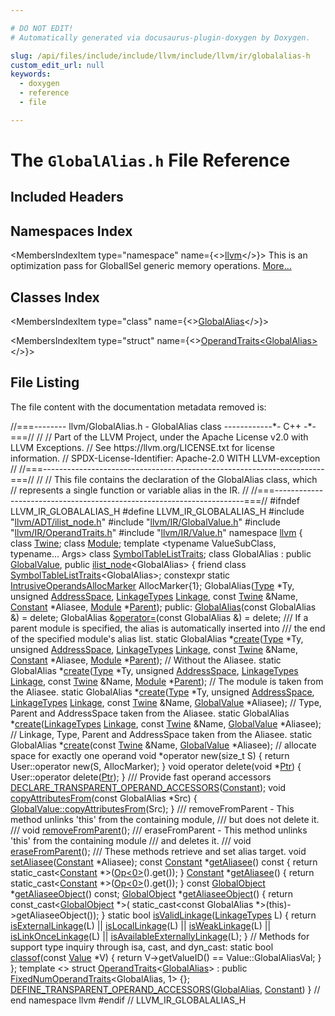 ```yaml
---

# DO NOT EDIT!
# Automatically generated via docusaurus-plugin-doxygen by Doxygen.

slug: /api/files/include/include/llvm/include/llvm/ir/globalalias-h
custom_edit_url: null
keywords:
  - doxygen
  - reference
  - file

---
```





# The `GlobalAlias.h` File Reference

<DoxygenPage pluginConfig={pluginConfig}>



## Included Headers

<IncludesList>
<IncludesListItem
  filePath="llvm/ADT/ilist_node.h"
  permalink="/docs/api/files/include/include/llvm/include/llvm/adt/ilist-node-h"
  isLocal="true" />
<IncludesListItem
  filePath="llvm/IR/GlobalValue.h"
  permalink="/docs/api/files/include/include/llvm/include/llvm/ir/globalvalue-h"
  isLocal="true" />
<IncludesListItem
  filePath="llvm/IR/OperandTraits.h"
  permalink="/docs/api/files/include/include/llvm/include/llvm/ir/operandtraits-h"
  isLocal="true" />
<IncludesListItem
  filePath="llvm/IR/Value.h"
  permalink="/docs/api/files/include/include/llvm/include/llvm/ir/value-h"
  isLocal="true" />
</IncludesList>

## Namespaces Index

<MembersIndex>

<MembersIndexItem
  type="namespace"
  name={<><a href="/docs/api/namespaces/llvm">llvm</a></>}>
This is an optimization pass for GlobalISel generic memory operations. <a href="/docs/api/namespaces/llvm/#details">More...</a>
</MembersIndexItem>

</MembersIndex>

## Classes Index

<MembersIndex>

<MembersIndexItem
  type="class"
  name={<><a href="/docs/api/classes/llvm/globalalias">GlobalAlias</a></>}>
</MembersIndexItem>

<MembersIndexItem
  type="struct"
  name={<><a href="/docs/api/structs/llvm/operandtraits-a6c142e65d967fcba3f6d5f738b2e9bb">OperandTraits&lt;GlobalAlias&gt;</a></>}>
</MembersIndexItem>

</MembersIndex>


## File Listing

The file content with the documentation metadata removed is:

<ProgramListing>

<Link id="l00001" /><CodeLine lineNumber="1" lineLink="/docs/api/classes/llvm/globalalias/#a1989fb0fd1aa69b4142d1e911b92ba50"><Highlight kind="comment">//===-------- llvm/GlobalAlias.h - GlobalAlias class ------------&#42;- C++ -&#42;-===//</Highlight><Highlight kind="normal"></Highlight></CodeLine>
<Link id="l00002" /><CodeLine lineNumber="2"><Highlight kind="normal"></Highlight><Highlight kind="comment">//</Highlight><Highlight kind="normal"></Highlight></CodeLine>
<Link id="l00003" /><CodeLine lineNumber="3"><Highlight kind="normal"></Highlight><Highlight kind="comment">// Part of the LLVM Project, under the Apache License v2.0 with LLVM Exceptions.</Highlight><Highlight kind="normal"></Highlight></CodeLine>
<Link id="l00004" /><CodeLine lineNumber="4"><Highlight kind="normal"></Highlight><Highlight kind="comment">// See https://llvm.org/LICENSE.txt for license information.</Highlight><Highlight kind="normal"></Highlight></CodeLine>
<Link id="l00005" /><CodeLine lineNumber="5"><Highlight kind="normal"></Highlight><Highlight kind="comment">// SPDX-License-Identifier: Apache-2.0 WITH LLVM-exception</Highlight><Highlight kind="normal"></Highlight></CodeLine>
<Link id="l00006" /><CodeLine lineNumber="6"><Highlight kind="normal"></Highlight><Highlight kind="comment">//</Highlight><Highlight kind="normal"></Highlight></CodeLine>
<Link id="l00007" /><CodeLine lineNumber="7"><Highlight kind="normal"></Highlight><Highlight kind="comment">//===----------------------------------------------------------------------===//</Highlight><Highlight kind="normal"></Highlight></CodeLine>
<Link id="l00008" /><CodeLine lineNumber="8"><Highlight kind="normal"></Highlight><Highlight kind="comment">//</Highlight><Highlight kind="normal"></Highlight></CodeLine>
<Link id="l00009" /><CodeLine lineNumber="9"><Highlight kind="normal"></Highlight><Highlight kind="comment">// This file contains the declaration of the GlobalAlias class, which</Highlight><Highlight kind="normal"></Highlight></CodeLine>
<Link id="l00010" /><CodeLine lineNumber="10"><Highlight kind="normal"></Highlight><Highlight kind="comment">// represents a single function or variable alias in the IR.</Highlight><Highlight kind="normal"></Highlight></CodeLine>
<Link id="l00011" /><CodeLine lineNumber="11"><Highlight kind="normal"></Highlight><Highlight kind="comment">//</Highlight><Highlight kind="normal"></Highlight></CodeLine>
<Link id="l00012" /><CodeLine lineNumber="12"><Highlight kind="normal"></Highlight><Highlight kind="comment">//===----------------------------------------------------------------------===//</Highlight><Highlight kind="normal"></Highlight></CodeLine>
<Link id="l00013" /><CodeLine lineNumber="13"><Highlight kind="normal"></Highlight></CodeLine>
<Link id="l00014" /><CodeLine lineNumber="14"><Highlight kind="normal"></Highlight><Highlight kind="preprocessor">#ifndef LLVM&#95;IR&#95;GLOBALALIAS&#95;H</Highlight><Highlight kind="normal"></Highlight></CodeLine>
<Link id="l00015" /><CodeLine lineNumber="15"><Highlight kind="normal"></Highlight><Highlight kind="preprocessor">#define LLVM&#95;IR&#95;GLOBALALIAS&#95;H</Highlight><Highlight kind="normal"></Highlight></CodeLine>
<Link id="l00016" /><CodeLine lineNumber="16"><Highlight kind="normal"></Highlight></CodeLine>
<Link id="l00017" /><CodeLine lineNumber="17"><Highlight kind="normal"></Highlight><Highlight kind="preprocessor">#include &quot;<a href="/docs/api/files/include/include/llvm/include/llvm/adt/ilist-node-h">llvm/ADT/ilist&#95;node.h</a>&quot;</Highlight><Highlight kind="normal"></Highlight></CodeLine>
<Link id="l00018" /><CodeLine lineNumber="18"><Highlight kind="normal"></Highlight><Highlight kind="preprocessor">#include &quot;<a href="/docs/api/files/include/include/llvm/include/llvm/ir/globalvalue-h">llvm/IR/GlobalValue.h</a>&quot;</Highlight><Highlight kind="normal"></Highlight></CodeLine>
<Link id="l00019" /><CodeLine lineNumber="19"><Highlight kind="normal"></Highlight><Highlight kind="preprocessor">#include &quot;<a href="/docs/api/files/include/include/llvm/include/llvm/ir/operandtraits-h">llvm/IR/OperandTraits.h</a>&quot;</Highlight><Highlight kind="normal"></Highlight></CodeLine>
<Link id="l00020" /><CodeLine lineNumber="20"><Highlight kind="normal"></Highlight><Highlight kind="preprocessor">#include &quot;<a href="/docs/api/files/include/include/llvm/include/llvm/ir/value-h">llvm/IR/Value.h</a>&quot;</Highlight><Highlight kind="normal"></Highlight></CodeLine>
<Link id="l00021" /><CodeLine lineNumber="21"><Highlight kind="normal"></Highlight></CodeLine>
<Link id="l00022" /><CodeLine lineNumber="22"><Highlight kind="normal"></Highlight><Highlight kind="keyword">namespace </Highlight><Highlight kind="normal"><a href="/docs/api/namespaces/llvm">llvm</a> &#123;</Highlight></CodeLine>
<Link id="l00023" /><CodeLine lineNumber="23"><Highlight kind="normal"></Highlight></CodeLine>
<Link id="l00024" /><CodeLine lineNumber="24"><Highlight kind="normal"></Highlight><Highlight kind="keyword">class </Highlight><Highlight kind="normal"><a href="/docs/api/classes/llvm/twine">Twine</a>;</Highlight></CodeLine>
<Link id="l00025" /><CodeLine lineNumber="25"><Highlight kind="normal"></Highlight><Highlight kind="keyword">class </Highlight><Highlight kind="normal"><a href="/docs/api/classes/llvm/module">Module</a>;</Highlight></CodeLine>
<Link id="l00026" /><CodeLine lineNumber="26"><Highlight kind="normal"></Highlight><Highlight kind="keyword">template</Highlight><Highlight kind="normal"> &lt;</Highlight><Highlight kind="keyword">typename</Highlight><Highlight kind="normal"> ValueSubClass, </Highlight><Highlight kind="keyword">typename</Highlight><Highlight kind="normal">... Args&gt; </Highlight><Highlight kind="keyword">class </Highlight><Highlight kind="normal"><a href="/docs/api/classes/llvm/symboltablelisttraits">SymbolTableListTraits</a>;</Highlight></CodeLine>
<Link id="l00027" /><CodeLine lineNumber="27"><Highlight kind="normal"></Highlight></CodeLine>
<Link id="l00028" /><CodeLine lineNumber="28" lineLink="/docs/api/classes/llvm/globalalias"><Highlight kind="normal"></Highlight><Highlight kind="keyword">class </Highlight><Highlight kind="normal">GlobalAlias : </Highlight><Highlight kind="keyword">public</Highlight><Highlight kind="normal"> <a href="/docs/api/classes/llvm/globalvalue/#af38a8629ae32606b01eacbbd667d831c">GlobalValue</a>, </Highlight><Highlight kind="keyword">public</Highlight><Highlight kind="normal"> <a href="/docs/api/classes/llvm/ilist-node">ilist&#95;node</a>&lt;GlobalAlias&gt; &#123;</Highlight></CodeLine>
<Link id="l00029" /><CodeLine lineNumber="29"><Highlight kind="normal">  </Highlight><Highlight kind="keyword">friend</Highlight><Highlight kind="normal"> </Highlight><Highlight kind="keyword">class </Highlight><Highlight kind="normal"><a href="/docs/api/classes/llvm/symboltablelisttraits">SymbolTableListTraits</a>&lt;GlobalAlias&gt;;</Highlight></CodeLine>
<Link id="l00030" /><CodeLine lineNumber="30"><Highlight kind="normal"></Highlight></CodeLine>
<Link id="l00031" /><CodeLine lineNumber="31"><Highlight kind="normal">  </Highlight><Highlight kind="keyword">constexpr</Highlight><Highlight kind="normal"> </Highlight><Highlight kind="keyword">static</Highlight><Highlight kind="normal"> <a href="/docs/api/structs/llvm/user/intrusiveoperandsallocmarker">IntrusiveOperandsAllocMarker</a> AllocMarker&#123;1&#125;;</Highlight></CodeLine>
<Link id="l00032" /><CodeLine lineNumber="32"><Highlight kind="normal"></Highlight></CodeLine>
<Link id="l00033" /><CodeLine lineNumber="33"><Highlight kind="normal">  GlobalAlias(<a href="/docs/api/classes/llvm/type">Type</a> &#42;Ty, </Highlight><Highlight kind="keywordtype">unsigned</Highlight><Highlight kind="normal"> <a href="/docs/api/namespaces/llvm/nvptxas/#ad7d00b71af84502be65ae2de3f8d91dc">AddressSpace</a>, <a href="/docs/api/classes/llvm/globalvalue/#aedfa75f0c85c4aa85b257f066fbea57c">LinkageTypes</a> <a href="/docs/api/classes/llvm/globalvalue/#ad61abcbd08169ff119e819ef0482744d">Linkage</a>,</Highlight></CodeLine>
<Link id="l00034" /><CodeLine lineNumber="34"><Highlight kind="normal">              </Highlight><Highlight kind="keyword">const</Highlight><Highlight kind="normal"> <a href="/docs/api/classes/llvm/twine">Twine</a> &amp;Name, <a href="/docs/api/classes/llvm/globalvalue/#a5bd16c2fbe755cda66b18d56761038ea">Constant</a> &#42;Aliasee, <a href="/docs/api/classes/llvm/module">Module</a> &#42;<a href="/docs/api/classes/llvm/globalvalue/#acb71c8012dfaa189618d2cdafb58b4b0">Parent</a>);</Highlight></CodeLine>
<Link id="l00035" /><CodeLine lineNumber="35"><Highlight kind="normal"></Highlight></CodeLine>
<Link id="l00036" /><CodeLine lineNumber="36"><Highlight kind="normal"></Highlight><Highlight kind="keyword">public</Highlight><Highlight kind="normal">:</Highlight></CodeLine>
<Link id="l00037" /><CodeLine lineNumber="37" lineLink="/docs/api/classes/llvm/globalalias/#a9f70809a4765edc206f1b0f2be117949"><Highlight kind="normal">  <a href="/docs/api/classes/llvm/globalalias/#a9f70809a4765edc206f1b0f2be117949">GlobalAlias</a>(</Highlight><Highlight kind="keyword">const</Highlight><Highlight kind="normal"> GlobalAlias &amp;) = </Highlight><Highlight kind="keyword">delete</Highlight><Highlight kind="normal">;</Highlight></CodeLine>
<Link id="l00038" /><CodeLine lineNumber="38" lineLink="/docs/api/classes/llvm/globalalias/#a4b5d91825bd05a14280768680626e294"><Highlight kind="normal">  GlobalAlias &amp;<a href="/docs/api/classes/llvm/globalalias/#a4b5d91825bd05a14280768680626e294">operator=</a>(</Highlight><Highlight kind="keyword">const</Highlight><Highlight kind="normal"> GlobalAlias &amp;) = </Highlight><Highlight kind="keyword">delete</Highlight><Highlight kind="normal">;</Highlight></CodeLine>
<Link id="l00039" /><CodeLine lineNumber="39"><Highlight kind="normal"></Highlight><Highlight kind="comment"></Highlight></CodeLine>
<Link id="l00040" /><CodeLine lineNumber="40"><Highlight kind="comment">  /// If a parent module is specified, the alias is automatically inserted into</Highlight></CodeLine>
<Link id="l00041" /><CodeLine lineNumber="41"><Highlight kind="comment">  /// the end of the specified module&#39;s alias list.</Highlight><Highlight kind="normal"></Highlight></CodeLine>
<Link id="l00042" /><CodeLine lineNumber="42"><Highlight kind="normal">  </Highlight><Highlight kind="keyword">static</Highlight><Highlight kind="normal"> GlobalAlias &#42;<a href="/docs/api/classes/llvm/globalalias/#a8a638534b520f72ab7f2c886da739a6c">create</a>(<a href="/docs/api/classes/llvm/type">Type</a> &#42;Ty, </Highlight><Highlight kind="keywordtype">unsigned</Highlight><Highlight kind="normal"> <a href="/docs/api/namespaces/llvm/nvptxas/#ad7d00b71af84502be65ae2de3f8d91dc">AddressSpace</a>,</Highlight></CodeLine>
<Link id="l00043" /><CodeLine lineNumber="43"><Highlight kind="normal">                             <a href="/docs/api/classes/llvm/globalvalue/#aedfa75f0c85c4aa85b257f066fbea57c">LinkageTypes</a> <a href="/docs/api/classes/llvm/globalvalue/#ad61abcbd08169ff119e819ef0482744d">Linkage</a>, </Highlight><Highlight kind="keyword">const</Highlight><Highlight kind="normal"> <a href="/docs/api/classes/llvm/twine">Twine</a> &amp;Name,</Highlight></CodeLine>
<Link id="l00044" /><CodeLine lineNumber="44"><Highlight kind="normal">                             <a href="/docs/api/classes/llvm/globalvalue/#a5bd16c2fbe755cda66b18d56761038ea">Constant</a> &#42;Aliasee, <a href="/docs/api/classes/llvm/module">Module</a> &#42;<a href="/docs/api/classes/llvm/globalvalue/#acb71c8012dfaa189618d2cdafb58b4b0">Parent</a>);</Highlight></CodeLine>
<Link id="l00045" /><CodeLine lineNumber="45"><Highlight kind="normal"></Highlight></CodeLine>
<Link id="l00046" /><CodeLine lineNumber="46"><Highlight kind="normal">  </Highlight><Highlight kind="comment">// Without the Aliasee.</Highlight><Highlight kind="normal"></Highlight></CodeLine>
<Link id="l00047" /><CodeLine lineNumber="47"><Highlight kind="normal">  </Highlight><Highlight kind="keyword">static</Highlight><Highlight kind="normal"> GlobalAlias &#42;<a href="/docs/api/classes/llvm/globalalias/#a8a638534b520f72ab7f2c886da739a6c">create</a>(<a href="/docs/api/classes/llvm/type">Type</a> &#42;Ty, </Highlight><Highlight kind="keywordtype">unsigned</Highlight><Highlight kind="normal"> <a href="/docs/api/namespaces/llvm/nvptxas/#ad7d00b71af84502be65ae2de3f8d91dc">AddressSpace</a>,</Highlight></CodeLine>
<Link id="l00048" /><CodeLine lineNumber="48"><Highlight kind="normal">                             <a href="/docs/api/classes/llvm/globalvalue/#aedfa75f0c85c4aa85b257f066fbea57c">LinkageTypes</a> <a href="/docs/api/classes/llvm/globalvalue/#ad61abcbd08169ff119e819ef0482744d">Linkage</a>, </Highlight><Highlight kind="keyword">const</Highlight><Highlight kind="normal"> <a href="/docs/api/classes/llvm/twine">Twine</a> &amp;Name,</Highlight></CodeLine>
<Link id="l00049" /><CodeLine lineNumber="49"><Highlight kind="normal">                             <a href="/docs/api/classes/llvm/module">Module</a> &#42;<a href="/docs/api/classes/llvm/globalvalue/#acb71c8012dfaa189618d2cdafb58b4b0">Parent</a>);</Highlight></CodeLine>
<Link id="l00050" /><CodeLine lineNumber="50"><Highlight kind="normal"></Highlight></CodeLine>
<Link id="l00051" /><CodeLine lineNumber="51"><Highlight kind="normal">  </Highlight><Highlight kind="comment">// The module is taken from the Aliasee.</Highlight><Highlight kind="normal"></Highlight></CodeLine>
<Link id="l00052" /><CodeLine lineNumber="52"><Highlight kind="normal">  </Highlight><Highlight kind="keyword">static</Highlight><Highlight kind="normal"> GlobalAlias &#42;<a href="/docs/api/classes/llvm/globalalias/#a8a638534b520f72ab7f2c886da739a6c">create</a>(<a href="/docs/api/classes/llvm/type">Type</a> &#42;Ty, </Highlight><Highlight kind="keywordtype">unsigned</Highlight><Highlight kind="normal"> <a href="/docs/api/namespaces/llvm/nvptxas/#ad7d00b71af84502be65ae2de3f8d91dc">AddressSpace</a>,</Highlight></CodeLine>
<Link id="l00053" /><CodeLine lineNumber="53"><Highlight kind="normal">                             <a href="/docs/api/classes/llvm/globalvalue/#aedfa75f0c85c4aa85b257f066fbea57c">LinkageTypes</a> <a href="/docs/api/classes/llvm/globalvalue/#ad61abcbd08169ff119e819ef0482744d">Linkage</a>, </Highlight><Highlight kind="keyword">const</Highlight><Highlight kind="normal"> <a href="/docs/api/classes/llvm/twine">Twine</a> &amp;Name,</Highlight></CodeLine>
<Link id="l00054" /><CodeLine lineNumber="54"><Highlight kind="normal">                             <a href="/docs/api/classes/llvm/globalvalue/#af38a8629ae32606b01eacbbd667d831c">GlobalValue</a> &#42;Aliasee);</Highlight></CodeLine>
<Link id="l00055" /><CodeLine lineNumber="55"><Highlight kind="normal"></Highlight></CodeLine>
<Link id="l00056" /><CodeLine lineNumber="56"><Highlight kind="normal">  </Highlight><Highlight kind="comment">// Type, Parent and AddressSpace taken from the Aliasee.</Highlight><Highlight kind="normal"></Highlight></CodeLine>
<Link id="l00057" /><CodeLine lineNumber="57"><Highlight kind="normal">  </Highlight><Highlight kind="keyword">static</Highlight><Highlight kind="normal"> GlobalAlias &#42;<a href="/docs/api/classes/llvm/globalalias/#a8a638534b520f72ab7f2c886da739a6c">create</a>(<a href="/docs/api/classes/llvm/globalvalue/#aedfa75f0c85c4aa85b257f066fbea57c">LinkageTypes</a> <a href="/docs/api/classes/llvm/globalvalue/#ad61abcbd08169ff119e819ef0482744d">Linkage</a>, </Highlight><Highlight kind="keyword">const</Highlight><Highlight kind="normal"> <a href="/docs/api/classes/llvm/twine">Twine</a> &amp;Name,</Highlight></CodeLine>
<Link id="l00058" /><CodeLine lineNumber="58"><Highlight kind="normal">                             <a href="/docs/api/classes/llvm/globalvalue/#af38a8629ae32606b01eacbbd667d831c">GlobalValue</a> &#42;Aliasee);</Highlight></CodeLine>
<Link id="l00059" /><CodeLine lineNumber="59"><Highlight kind="normal"></Highlight></CodeLine>
<Link id="l00060" /><CodeLine lineNumber="60"><Highlight kind="normal">  </Highlight><Highlight kind="comment">// Linkage, Type, Parent and AddressSpace taken from the Aliasee.</Highlight><Highlight kind="normal"></Highlight></CodeLine>
<Link id="l00061" /><CodeLine lineNumber="61"><Highlight kind="normal">  </Highlight><Highlight kind="keyword">static</Highlight><Highlight kind="normal"> GlobalAlias &#42;<a href="/docs/api/classes/llvm/globalalias/#a8a638534b520f72ab7f2c886da739a6c">create</a>(</Highlight><Highlight kind="keyword">const</Highlight><Highlight kind="normal"> <a href="/docs/api/classes/llvm/twine">Twine</a> &amp;Name, <a href="/docs/api/classes/llvm/globalvalue/#af38a8629ae32606b01eacbbd667d831c">GlobalValue</a> &#42;Aliasee);</Highlight></CodeLine>
<Link id="l00062" /><CodeLine lineNumber="62"><Highlight kind="normal"></Highlight></CodeLine>
<Link id="l00063" /><CodeLine lineNumber="63"><Highlight kind="normal">  </Highlight><Highlight kind="comment">// allocate space for exactly one operand</Highlight><Highlight kind="normal"></Highlight></CodeLine>
<Link id="l00064" /><CodeLine lineNumber="64" lineLink="/docs/api/classes/llvm/globalalias/#ab140130ab000324601c8af55931bd26e"><Highlight kind="normal">  </Highlight><Highlight kind="keywordtype">void</Highlight><Highlight kind="normal"> &#42;</Highlight><Highlight kind="keyword">operator</Highlight><Highlight kind="normal"> </Highlight><Highlight kind="keyword">new</Highlight><Highlight kind="normal">(</Highlight><Highlight kind="keywordtype">size&#95;t</Highlight><Highlight kind="normal"> S) &#123; </Highlight><Highlight kind="keywordflow">return</Highlight><Highlight kind="normal"> User::operator </Highlight><Highlight kind="keyword">new</Highlight><Highlight kind="normal">(S, AllocMarker); &#125;</Highlight></CodeLine>
<Link id="l00065" /><CodeLine lineNumber="65" lineLink="/docs/api/classes/llvm/globalalias/#a4d87bf0fdece33f14f7ef6754bf6feb0"><Highlight kind="normal">  </Highlight><Highlight kind="keywordtype">void</Highlight><Highlight kind="normal"> </Highlight><Highlight kind="keyword">operator</Highlight><Highlight kind="normal"> </Highlight><Highlight kind="keyword">delete</Highlight><Highlight kind="normal">(</Highlight><Highlight kind="keywordtype">void</Highlight><Highlight kind="normal"> &#42;<a href="/docs/api/files/lib/lib/analysis/targetlibraryinfo-cpp/#aca185e6d0e9f423dbb24440206454872a11dbf501abf829b3ab7049c2d3a8a053">Ptr</a>) &#123; User::operator </Highlight><Highlight kind="keyword">delete</Highlight><Highlight kind="normal">(<a href="/docs/api/files/lib/lib/analysis/targetlibraryinfo-cpp/#aca185e6d0e9f423dbb24440206454872a11dbf501abf829b3ab7049c2d3a8a053">Ptr</a>); &#125;</Highlight></CodeLine>
<Link id="l00066" /><CodeLine lineNumber="66"><Highlight kind="normal"></Highlight><Highlight kind="comment"></Highlight></CodeLine>
<Link id="l00067" /><CodeLine lineNumber="67"><Highlight kind="comment">  /// Provide fast operand accessors</Highlight><Highlight kind="normal"></Highlight></CodeLine>
<Link id="l00068" /><CodeLine lineNumber="68" lineLink="/docs/api/classes/llvm/globalalias/#a4e6d4520d4b49c5d66c42219f06f5d9d"><Highlight kind="normal">  <a href="/docs/api/classes/llvm/globalalias/#a4e6d4520d4b49c5d66c42219f06f5d9d">DECLARE&#95;TRANSPARENT&#95;OPERAND&#95;ACCESSORS</a>(<a href="/docs/api/classes/llvm/globalvalue/#a5bd16c2fbe755cda66b18d56761038ea">Constant</a>);</Highlight></CodeLine>
<Link id="l00069" /><CodeLine lineNumber="69"><Highlight kind="normal"></Highlight></CodeLine>
<Link id="l00070" /><CodeLine lineNumber="70" lineLink="/docs/api/classes/llvm/globalalias/#ae7c767109f051b172dd61a1c18735749"><Highlight kind="normal">  </Highlight><Highlight kind="keywordtype">void</Highlight><Highlight kind="normal"> <a href="/docs/api/classes/llvm/globalalias/#ae7c767109f051b172dd61a1c18735749">copyAttributesFrom</a>(</Highlight><Highlight kind="keyword">const</Highlight><Highlight kind="normal"> GlobalAlias &#42;Src) &#123;</Highlight></CodeLine>
<Link id="l00071" /><CodeLine lineNumber="71"><Highlight kind="normal">    <a href="/docs/api/classes/llvm/globalvalue/#a96c9558e69f588728273b57eb5a1fe73">GlobalValue::copyAttributesFrom</a>(Src);</Highlight></CodeLine>
<Link id="l00072" /><CodeLine lineNumber="72"><Highlight kind="normal">  &#125;</Highlight></CodeLine>
<Link id="l00073" /><CodeLine lineNumber="73"><Highlight kind="normal"></Highlight><Highlight kind="comment"></Highlight></CodeLine>
<Link id="l00074" /><CodeLine lineNumber="74"><Highlight kind="comment">  /// removeFromParent - This method unlinks &#39;this&#39; from the containing module,</Highlight></CodeLine>
<Link id="l00075" /><CodeLine lineNumber="75"><Highlight kind="comment">  /// but does not delete it.</Highlight></CodeLine>
<Link id="l00076" /><CodeLine lineNumber="76"><Highlight kind="comment">  ///</Highlight><Highlight kind="normal"></Highlight></CodeLine>
<Link id="l00077" /><CodeLine lineNumber="77"><Highlight kind="normal">  </Highlight><Highlight kind="keywordtype">void</Highlight><Highlight kind="normal"> <a href="/docs/api/classes/llvm/globalalias/#aa4afd53102b414c23761c32f33b6cd08">removeFromParent</a>();</Highlight></CodeLine>
<Link id="l00078" /><CodeLine lineNumber="78"><Highlight kind="normal"></Highlight><Highlight kind="comment"></Highlight></CodeLine>
<Link id="l00079" /><CodeLine lineNumber="79"><Highlight kind="comment">  /// eraseFromParent - This method unlinks &#39;this&#39; from the containing module</Highlight></CodeLine>
<Link id="l00080" /><CodeLine lineNumber="80"><Highlight kind="comment">  /// and deletes it.</Highlight></CodeLine>
<Link id="l00081" /><CodeLine lineNumber="81"><Highlight kind="comment">  ///</Highlight><Highlight kind="normal"></Highlight></CodeLine>
<Link id="l00082" /><CodeLine lineNumber="82"><Highlight kind="normal">  </Highlight><Highlight kind="keywordtype">void</Highlight><Highlight kind="normal"> <a href="/docs/api/classes/llvm/globalalias/#a09b07d472515f1d307c0e8229f6856fb">eraseFromParent</a>();</Highlight></CodeLine>
<Link id="l00083" /><CodeLine lineNumber="83"><Highlight kind="normal"></Highlight><Highlight kind="comment"></Highlight></CodeLine>
<Link id="l00084" /><CodeLine lineNumber="84"><Highlight kind="comment">  /// These methods retrieve and set alias target.</Highlight><Highlight kind="normal"></Highlight></CodeLine>
<Link id="l00085" /><CodeLine lineNumber="85"><Highlight kind="normal">  </Highlight><Highlight kind="keywordtype">void</Highlight><Highlight kind="normal"> <a href="/docs/api/classes/llvm/globalalias/#a629a9b41f0b6dfa91f5b0a7ac34f2d1a">setAliasee</a>(<a href="/docs/api/classes/llvm/constant">Constant</a> &#42;Aliasee);</Highlight></CodeLine>
<Link id="l00086" /><CodeLine lineNumber="86" lineLink="/docs/api/classes/llvm/globalalias/#a7666cc7bd9294c7ae9992c41c591e08b"><Highlight kind="normal">  </Highlight><Highlight kind="keyword">const</Highlight><Highlight kind="normal"> <a href="/docs/api/classes/llvm/globalvalue/#a5bd16c2fbe755cda66b18d56761038ea">Constant</a> &#42;<a href="/docs/api/classes/llvm/globalalias/#a7666cc7bd9294c7ae9992c41c591e08b">getAliasee</a>()</Highlight><Highlight kind="keyword"> const </Highlight><Highlight kind="normal">&#123;</Highlight></CodeLine>
<Link id="l00087" /><CodeLine lineNumber="87"><Highlight kind="normal">    </Highlight><Highlight kind="keywordflow">return</Highlight><Highlight kind="normal"> </Highlight><Highlight kind="keyword">static&#95;cast&lt;</Highlight><Highlight kind="normal"><a href="/docs/api/classes/llvm/globalvalue/#a5bd16c2fbe755cda66b18d56761038ea">Constant</a> &#42;</Highlight><Highlight kind="keyword">&gt;</Highlight><Highlight kind="normal">(<a href="/docs/api/namespaces/llvm/#ab471937b9a227e70c7fe8bd9604014d6">Op&lt;0&gt;</a>().get());</Highlight></CodeLine>
<Link id="l00088" /><CodeLine lineNumber="88"><Highlight kind="normal">  &#125;</Highlight></CodeLine>
<Link id="l00089" /><CodeLine lineNumber="89" lineLink="/docs/api/classes/llvm/globalalias/#a6313d8c02c396afb981e61ef25088ff2"><Highlight kind="normal">  <a href="/docs/api/classes/llvm/globalvalue/#a5bd16c2fbe755cda66b18d56761038ea">Constant</a> &#42;<a href="/docs/api/classes/llvm/globalalias/#a6313d8c02c396afb981e61ef25088ff2">getAliasee</a>() &#123; </Highlight><Highlight kind="keywordflow">return</Highlight><Highlight kind="normal"> </Highlight><Highlight kind="keyword">static&#95;cast&lt;</Highlight><Highlight kind="normal"><a href="/docs/api/classes/llvm/globalvalue/#a5bd16c2fbe755cda66b18d56761038ea">Constant</a> &#42;</Highlight><Highlight kind="keyword">&gt;</Highlight><Highlight kind="normal">(<a href="/docs/api/namespaces/llvm/#ab471937b9a227e70c7fe8bd9604014d6">Op&lt;0&gt;</a>().get()); &#125;</Highlight></CodeLine>
<Link id="l00090" /><CodeLine lineNumber="90"><Highlight kind="normal"></Highlight></CodeLine>
<Link id="l00091" /><CodeLine lineNumber="91"><Highlight kind="normal">  </Highlight><Highlight kind="keyword">const</Highlight><Highlight kind="normal"> <a href="/docs/api/classes/llvm/globalobject">GlobalObject</a> &#42;<a href="/docs/api/classes/llvm/globalalias/#a311a097af4f0f77da22ac7acddc496f5">getAliaseeObject</a>() </Highlight><Highlight kind="keyword">const</Highlight><Highlight kind="normal">;</Highlight></CodeLine>
<Link id="l00092" /><CodeLine lineNumber="92" lineLink="/docs/api/classes/llvm/globalalias/#ab9a6b2e3a9031fd10478e37b630b4304"><Highlight kind="normal">  <a href="/docs/api/classes/llvm/globalobject">GlobalObject</a> &#42;<a href="/docs/api/classes/llvm/globalalias/#ab9a6b2e3a9031fd10478e37b630b4304">getAliaseeObject</a>() &#123;</Highlight></CodeLine>
<Link id="l00093" /><CodeLine lineNumber="93"><Highlight kind="normal">    </Highlight><Highlight kind="keywordflow">return</Highlight><Highlight kind="normal"> </Highlight><Highlight kind="keyword">const&#95;cast&lt;</Highlight><Highlight kind="normal"><a href="/docs/api/classes/llvm/globalobject">GlobalObject</a> &#42;</Highlight><Highlight kind="keyword">&gt;</Highlight><Highlight kind="normal">(</Highlight></CodeLine>
<Link id="l00094" /><CodeLine lineNumber="94"><Highlight kind="normal">        </Highlight><Highlight kind="keyword">static&#95;cast&lt;</Highlight><Highlight kind="keyword">const </Highlight><Highlight kind="normal">GlobalAlias &#42;</Highlight><Highlight kind="keyword">&gt;</Highlight><Highlight kind="normal">(</Highlight><Highlight kind="keyword">this</Highlight><Highlight kind="normal">)-&gt;getAliaseeObject());</Highlight></CodeLine>
<Link id="l00095" /><CodeLine lineNumber="95"><Highlight kind="normal">  &#125;</Highlight></CodeLine>
<Link id="l00096" /><CodeLine lineNumber="96"><Highlight kind="normal"></Highlight></CodeLine>
<Link id="l00097" /><CodeLine lineNumber="97" lineLink="/docs/api/classes/llvm/globalalias/#a0dc1071ac8fdde2dc10ba6c7700598f4"><Highlight kind="normal">  </Highlight><Highlight kind="keyword">static</Highlight><Highlight kind="normal"> </Highlight><Highlight kind="keywordtype">bool</Highlight><Highlight kind="normal"> <a href="/docs/api/classes/llvm/globalalias/#a0dc1071ac8fdde2dc10ba6c7700598f4">isValidLinkage</a>(<a href="/docs/api/classes/llvm/globalvalue/#aedfa75f0c85c4aa85b257f066fbea57c">LinkageTypes</a> L) &#123;</Highlight></CodeLine>
<Link id="l00098" /><CodeLine lineNumber="98"><Highlight kind="normal">    </Highlight><Highlight kind="keywordflow">return</Highlight><Highlight kind="normal"> <a href="/docs/api/classes/llvm/globalvalue/#a89a664b58385307fbb24c02e141d864b">isExternalLinkage</a>(L) || <a href="/docs/api/classes/llvm/globalvalue/#a308b65a044b4f53e31a2026a81c991d2">isLocalLinkage</a>(L) || <a href="/docs/api/classes/llvm/globalvalue/#ad48190a47d8af6ce16465cda531725a9">isWeakLinkage</a>(L) ||</Highlight></CodeLine>
<Link id="l00099" /><CodeLine lineNumber="99"><Highlight kind="normal">           <a href="/docs/api/classes/llvm/globalvalue/#a4f4d5111c78b4b976e362d12f01ad782">isLinkOnceLinkage</a>(L) || <a href="/docs/api/classes/llvm/globalvalue/#a578061260691a59a9e7b0455fd68359c">isAvailableExternallyLinkage</a>(L);</Highlight></CodeLine>
<Link id="l00100" /><CodeLine lineNumber="100"><Highlight kind="normal">  &#125;</Highlight></CodeLine>
<Link id="l00101" /><CodeLine lineNumber="101"><Highlight kind="normal"></Highlight></CodeLine>
<Link id="l00102" /><CodeLine lineNumber="102"><Highlight kind="normal">  </Highlight><Highlight kind="comment">// Methods for support type inquiry through isa, cast, and dyn&#95;cast:</Highlight><Highlight kind="normal"></Highlight></CodeLine>
<Link id="l00103" /><CodeLine lineNumber="103" lineLink="/docs/api/classes/llvm/globalalias/#a880feb280a26a7ee3156dd427fa12502"><Highlight kind="normal">  </Highlight><Highlight kind="keyword">static</Highlight><Highlight kind="normal"> </Highlight><Highlight kind="keywordtype">bool</Highlight><Highlight kind="normal"> <a href="/docs/api/classes/llvm/globalalias/#a880feb280a26a7ee3156dd427fa12502">classof</a>(</Highlight><Highlight kind="keyword">const</Highlight><Highlight kind="normal"> <a href="/docs/api/classes/llvm/value">Value</a> &#42;V) &#123;</Highlight></CodeLine>
<Link id="l00104" /><CodeLine lineNumber="104"><Highlight kind="normal">    </Highlight><Highlight kind="keywordflow">return</Highlight><Highlight kind="normal"> V-&gt;getValueID() == Value::GlobalAliasVal;</Highlight></CodeLine>
<Link id="l00105" /><CodeLine lineNumber="105"><Highlight kind="normal">  &#125;</Highlight></CodeLine>
<Link id="l00106" /><CodeLine lineNumber="106"><Highlight kind="normal">&#125;;</Highlight></CodeLine>
<Link id="l00107" /><CodeLine lineNumber="107"><Highlight kind="normal"></Highlight></CodeLine>
<Link id="l00108" /><CodeLine lineNumber="108"><Highlight kind="normal"></Highlight><Highlight kind="keyword">template</Highlight><Highlight kind="normal"> &lt;&gt;</Highlight></CodeLine>
<Link id="l00109" /><CodeLine lineNumber="109" lineLink="/docs/api/structs/llvm/operandtraits-a6c142e65d967fcba3f6d5f738b2e9bb"><Highlight kind="normal"></Highlight><Highlight kind="keyword">struct </Highlight><Highlight kind="normal"><a href="/docs/api/structs/llvm/operandtraits">OperandTraits</a>&lt;<a href="/docs/api/classes/llvm/globalalias">GlobalAlias</a>&gt;</Highlight></CodeLine>
<Link id="l00110" /><CodeLine lineNumber="110"><Highlight kind="normal">    : </Highlight><Highlight kind="keyword">public</Highlight><Highlight kind="normal"> <a href="/docs/api/structs/llvm/fixednumoperandtraits">FixedNumOperandTraits</a>&lt;GlobalAlias, 1&gt; &#123;&#125;;</Highlight></CodeLine>
<Link id="l00111" /><CodeLine lineNumber="111"><Highlight kind="normal"></Highlight></CodeLine>
<Link id="l00112" /><CodeLine lineNumber="112"><Highlight kind="normal"><a href="/docs/api/files/include/include/llvm/include/llvm/ir/operandtraits-h/#aa129f4e6dbe8f565433e366ad7b00ad3">DEFINE&#95;TRANSPARENT&#95;OPERAND&#95;ACCESSORS</a>(<a href="/docs/api/classes/llvm/globalalias">GlobalAlias</a>, <a href="/docs/api/classes/llvm/constant">Constant</a>)</Highlight></CodeLine>
<Link id="l00113" /><CodeLine lineNumber="113"><Highlight kind="normal"></Highlight></CodeLine>
<Link id="l00114" /><CodeLine lineNumber="114"><Highlight kind="normal">&#125; </Highlight><Highlight kind="comment">// end namespace llvm</Highlight><Highlight kind="normal"></Highlight></CodeLine>
<Link id="l00115" /><CodeLine lineNumber="115"><Highlight kind="normal"></Highlight></CodeLine>
<Link id="l00116" /><CodeLine lineNumber="116"><Highlight kind="normal"></Highlight><Highlight kind="preprocessor">#endif </Highlight><Highlight kind="comment">// LLVM&#95;IR&#95;GLOBALALIAS&#95;H</Highlight><Highlight kind="normal"></Highlight></CodeLine>

</ProgramListing>


</DoxygenPage>
